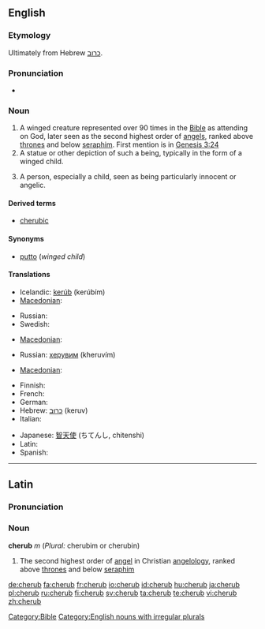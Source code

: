 {{also|Cherub}}
==English==

===Etymology===
Ultimately from Hebrew [[כרוב]].

===Pronunciation===
* {{IPA|/ˈʧɛrəb/}}

===Noun===
{{en-noun|pl2=cherubim}}

# A winged creature represented over 90 times in the [[Bible]] as attending on God, later seen as the second highest order of [[angels]], ranked above [[throne]]s and below [[seraph]]im. First mention is in [http://en.wikisource.org/wiki/Bible_%28World_English%29/Genesis#Chapter_3 Genesis 3:24]
# A statue or other depiction of such a being, typically in the form of a winged child.
# {{figurative}} A person, especially a child, seen as being particularly innocent or angelic.

====Derived terms====
* [[cherubic]]

====Synonyms====
* [[putto]] (''winged child'')

====Translations====
{{trans-top|A winged creature represented over 90 times in the Bible as attending on God, later seen as the second highest order of angels, ranked above thrones and below seraphim}}
* Icelandic: [[kerúb]] {{m}} (kerúbím)
* [[Macedonian]]: {{t|mk|херувим|m|tr=héruvim|sc=Cyrl|xs=Macedonian}}
{{trans-mid}}
* Russian: {{t+|ru|херувим|m|tr=kheruvím|sc=Cyrl}}
* Swedish: {{t-|sv|kerub|c}}
{{trans-bottom}}

{{trans-top|A statue or other depiction of such a being, typically in the form of a winged child}}
* [[Macedonian]]: {{t|mk|херувим|m|tr=héruvim|sc=Cyrl|xs=Macedonian}}
{{trans-mid}}
* Russian: [[херувим]] (kheruvím) {{m}}
{{trans-bottom}}

{{trans-top|(figuratively) A person, especially a child, seen as being particularly innocent or angelic}}
* [[Macedonian]]: {{t|mk|ангелче|n|tr=ángelče|sc=Cyrl|xs=Macedonian}}
{{trans-mid}}
{{trans-bottom}}

{{checktrans-top}}
* Finnish: {{t+|fi|kerubi}}
* French: {{t+|fr|chérubin|m}}
* German: {{t-|de|Cherub|m}}
* Hebrew: [[כרוב|כרוּב]] (keruv) {{m}}
* Italian: {{t+|it|cherubino|m}}
{{trans-mid}}
* Japanese: [[智天使]] (ちてんし, chitenshi)
* Latin: {{t-|la|cherub|m}}
* Spanish: {{t-|es|querubín|m}}
{{trans-bottom}}

[[Category:Bible]]
[[Category:English nouns with irregular plurals]]

----

==Latin==

===Pronunciation===
{{rfp|lang=la}}

===Noun===
'''cherub''' ''m'' (''Plural:'' cherubim or cherubin)

# The second highest order of [[angel]] in Christian [[angelology]], ranked above [[throne]]s and below [[seraph]]im

[[de:cherub]]
[[fa:cherub]]
[[fr:cherub]]
[[io:cherub]]
[[id:cherub]]
[[hu:cherub]]
[[ja:cherub]]
[[pl:cherub]]
[[ru:cherub]]
[[fi:cherub]]
[[sv:cherub]]
[[ta:cherub]]
[[te:cherub]]
[[vi:cherub]]
[[zh:cherub]]
